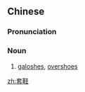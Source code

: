 ==Chinese==
{{zh-forms}}

===Pronunciation===
{{zh-pron
|m=tàoxié
|cat=n
}}

===Noun===
{{zh-noun}}

# [[galoshes]], [[overshoes]]

{{zh-cat|Footwear}}

[[zh:套鞋]]